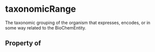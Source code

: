   

# taxonomicRange

The taxonomic grouping of the organism that expresses, encodes, or in some way related to the BioChemEntity.

## Property of



